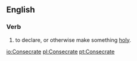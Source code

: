 ==English==

===Verb===
#to declare, or otherwise make something [[holy]].

[[io:Consecrate]]
[[pl:Consecrate]]
[[pt:Consecrate]]
